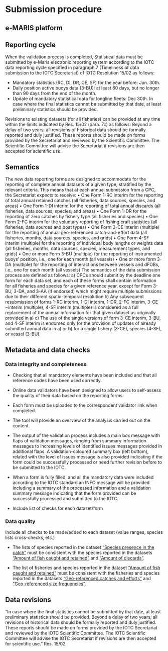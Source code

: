 # Submission procedure {#SubmissionSection}

## e-MARIS platform

## Reporting cycle

When the validation process is completed, Statistical data must be submitted by e-Maris electronic reporting system according to the IOTC data reporting cycle specified in paragraph 7 (Timeliness of data submission to the IOTC Secretariat) of IOTC Resolution 15/02 as follows:

-	Mandatory statistics (RC, DI, DR, CE, SF) for the year before: Jun. 30th.  
-	Daily position active buoys data (3-BU):  at least 60 days, but no longer than 90 days from the end of the month.
<!-- -	ROS Observers data:  within 150 days of completion of each trip. -->
-	Update of mandatory statistical data for longline fleets:  Dec 30th. In case where the final statistics cannot be submitted by that date, at least preliminary statistics should be provided. 

Revisions to existing datasets (for all fisheries) can be provided at any time within the limits indicated by Res. 15/02 (para. 7c) as follows: Beyond a delay of two years, all revisions of historical data should be formally reported and duly justified. These reports should be made on forms provided by the Secretariat and reviewed by the Scientific Committee. The Scientific Committee will advise the Secretariat if revisions are then accepted for scientific use. 

## Semantics

The new  data reporting forms are designed to accommodate for the reporting of complete annual datasets of a given type, stratified by the relevant criteria.
This means that at each annual submission from a CPC, the Secretariat expects to receive:
•	One Form 1-RC interim for the reporting of total annual retained catches (all fisheries, data sources, species, and areas)
•	One Form 1-DI interim for the reporting of total annual discards (all fisheries, data sources, species, and areas)
•	One Form 1-DR for the reporting of zero catches by fishery type (all fisheries and species)
•	One Form 2-FC interim for the voluntary reporting of fishing craft statistics (all fisheries, data sources and boat types)
•	One Form 3-CE interim (multiple) for the reporting of annual geo-referenced catch-and-effort data (all fisheries, months, data sources, species, and grids)
•	One Form 4-SF interim (multiple) for the reporting of individual body lengths or weights data (all fisheries, months, data sources, species, measurement types, and grids)
•	One or more Form 3-BU (multiple) for the reporting of instrumented buoys’ position, i.e., one for each month (all vessels)
•	One or more form 3-DA (multiple) for the reporting of interactions between vessels and dFOBs, i.e., one for each month (all vessels)
The semantics of the data submission process are defined as follows:
a)	CPCs should submit by the deadline one form for each data set, and each of these forms shall contain information for all fisheries and species for a given reference year, except for Form 3-BU, 3-DA, and 3-AA (if endorsed) which might require multiple submissions due to their different spatio-temporal resolution
b)	Any subsequent resubmission of forms 1-RC interim, 1-DI interim, 1-DR, 2-FC interim, 3-CE ¬interim (multiple), 4-SF interim (multiple) is considered as a full replacement of the annual information for that given dataset as originally provided in a)
c)	The use of the single versions of form 3-CE interim, 3-BU, and 4-SF interim is endorsed only for the provision of updates of already submitted annual data in a) or b) for a single fishery (3-CE), species (4-SF), or vessel (3-BU).

## Metadata and data checks

### Data integrity and completeness

- Checking that all mandatory elements have been included and that all reference codes have been used correctly. 
- Online data validators have been designed to allow users to self-assess the quality of their data based on the reporting forms
- Each form must be uploaded to the correspondent validator link when completed.
- The tool will provide an overview of the analysis carried out on the content.
- The output of the validation process includes a main box message with flaps of validation messages, ranging from summary information messages to increasing levels of identified issues messages provided in additional flaps. A validation-coloured summary box (left bottom), related with the level of issues message is also provided indicating if the form could be successfully processed or need further revision before to be submitted to the IOTC.
- When a form is fully filled, and all the mandatory data were included according to the IOTC standard an INFO message will be provided including a summary of the processed information and a validation summary message indicating that the form provided can be successfully processed and submitted to the IOTC.

- Include list of checks for each dataset/form

### Data quality

Include all checks to be made/added to each dataset (value ranges, species lists cross-checks, etc.)

- The lists of species reported in the dataset ["Species presence in the catch"](#DRdataset) must be consistent with the species reported in the datasets ["Amount of fish caught and retained"](#RCdataset) and ["Amount of discards"](#DIdataset).

- The list of fisheries and species reported in the dataset ["Amount of fish caught and retained"](#RCdataset) must be consistent with the fisheries and species reported in the datasets ["Geo-referenced catches and efforts"](#CEdataset) and ["Geo-referenced size frequencies"](#SFdataset).

## Data revisions

"In case where the final statistics cannot be submitted by that date, at least preliminary statistics should be provided. Beyond a delay of two years, all revisions of historical data should be formally reported and duly justified. These reports should be made on forms provided by the IOTC Secretariat and reviewed by the IOTC Scientific Committee. The IOTC Scientific Committee will advise the IOTC Secretariat if revisions are then accepted for scientific use." Res. 15/02



